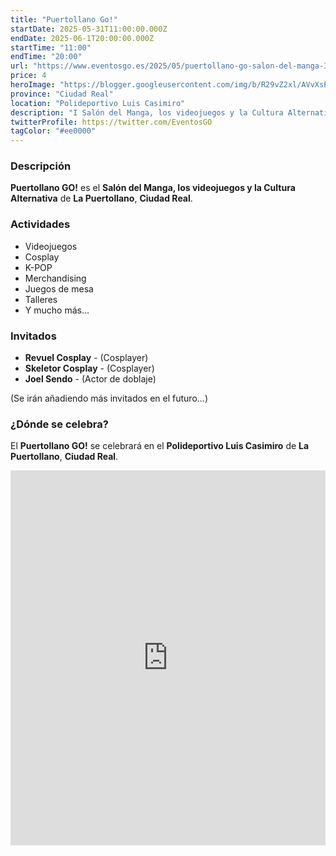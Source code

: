 ```yaml
---
title: "Puertollano Go!"
startDate: 2025-05-31T11:00:00.000Z
endDate: 2025-06-1T20:00:00.000Z
startTime: "11:00"
endTime: "20:00"
url: "https://www.eventosgo.es/2025/05/puertollano-go-salon-del-manga-31-de.html"
price: 4
heroImage: "https://blogger.googleusercontent.com/img/b/R29vZ2xl/AVvXsEh9FfX2nubbpeZfdKS9_5rUMKO7ARH4uIpq2V2LdpgRnL_y06KYqFKPLXvv-Q7KWHzIJRNGIiGULqVxgHW33PAIHMS6bygVZwWxe8c4b5q_Qk53WH0eeH7pXiB31fj7OyWa1xYM_wpLo0MrOQTjRgBVjmmUSFzhSS5aslo4cC6_Ik3ceOehyphenhyphenn0O2ELxcdSQ/s4961/poster%20previo.jpg"
province: "Ciudad Real"
location: "Polideportivo Luis Casimiro"
description: "I Salón del Manga, los videojuegos y la Cultura Alternativa de Puertollano"
twitterProfile: https://twitter.com/EventosGO
tagColor: "#ee0000"
---
```


### Descripción

**Puertollano GO!** es el **Salón del Manga, los videojuegos y la Cultura Alternativa** de **La Puertollano**, **Ciudad Real**.

### Actividades

+ Videojuegos
+ Cosplay
+ K-POP
+ Merchandising
+ Juegos de mesa
+ Talleres
+ Y mucho más...

### Invitados

+ **Revuel Cosplay** - (Cosplayer)
+ **Skeletor Cosplay** - (Cosplayer)
+ **Joel Sendo** - (Actor de doblaje)

(Se irán añadiendo más invitados en el futuro...)

### ¿Dónde se celebra?

El **Puertollano GO!** se celebrará en el **Polideportivo Luis Casimiro** de **La Puertollano**, **Ciudad Real**.
<iframe src="https://www.google.com/maps/embed?pb=!1m18!1m12!1m3!1d6998.7137848961!2d-4.109873288266424!3d38.69154115870624!2m3!1f0!2f0!3f0!3m2!1i1024!2i768!4f13.1!3m3!1m2!1s0xd6b8cf684dab447%3A0x6a07fdc3c2d25310!2sPabell%C3%B3n%20Municipal%20Luis%20Casimiro!5e1!3m2!1ses!2ses!4v1747226869214!5m2!1ses!2ses" width="100%" height="600" style="border:0;" allowfullscreen="" loading="lazy" referrerpolicy="no-referrer-when-downgrade"></iframe>
